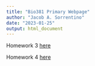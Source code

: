 ```yaml
---
title: "Bio381 Primary Webpage"
author: "Jacob A. Sorrentino"
date: "2023-01-25"
output: html_document
---
```

Homework 3 [here](homework3.html)

Homework 4 [here](homework4.html)